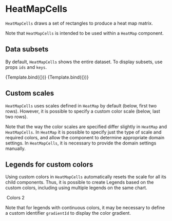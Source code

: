 
# HeatMapCells

<Meta title="Addons/Matrix/HeatMapCells" />

`HeatMapCells` draws a set of rectangles to produce a heat map matrix.

<ArgsTable of={HeatMapCells} />

Note that `HeatMapCells` is intended to be used within a `HeatMap` component.

## Data subsets

By default, `HeatMapCells` shows the entire dataset. To display subsets, use props `ids` and `keys`.

<Canvas>
    <Story
        name="selected ids"
        args={{
            ids: ['alpha', 'beta'],
            style: { strokeWidth: 1, stroke: '#222222' },
        }}
        component={HeatMapCells}
        decorators={[ChartHeatMapDecorator]}
    >
        {Template.bind({})}
    </Story>
    <Story
        name="selected keys"
        args={{ keys: ['x', 'y'], style: { strokeWidth: 1, stroke: '#222222' } }}
        component={HeatMapCells}
        decorators={[ChartHeatMapDecorator]}
    >
        {Template.bind({})}
    </Story>
</Canvas>

## Custom scales

`HeatMapCells` uses scales defined in `HeatMap` by default (below, first two rows). However, it is possible to specify a custom color scale (below, last two rows).

<Canvas>
    <Story name="custom scales">
        <Chart size={[400, 300]} padding={[60, 40, 40, 60]} style={{ display: 'inline-block' }}>
            <HeatMap {...commonProps}>
                <Axis variant={'top'} />
                <Axis variant={'left'} />
                <HeatMapCells ids={['alpha', 'beta']} />
                <HeatMapCells
                    ids={['gamma', 'delta']}
                    scaleColor={{
                        variant: 'sequential',
                        colors: 'Blues',
                        domain: [0, 50],
                    }}
                />
            </HeatMap>
        </Chart>
    </Story>
</Canvas>

Note that the way the color scales are specified differ slightly in `HeatMap` and `HeatMapCells`. In `HeatMap` it is possible to specify just the type of scale and required colors, and allow the component to determine appropriate domain settings. In `HeatMapCells`, it is necessary to provide the domain settings manually.

## Legends for custom colors

Using custom colors in `HeatMapCells` automatically resets the scale for all its child components. Thus, it is possible to create Legends based on the custom colors, including using multiple legends on the same chart.

<Canvas>
    <Story name="custom legends">
        <Chart size={[400, 300]} padding={[60, 80, 40, 60]} style={{ display: 'inline-block' }}>
            <HeatMap {...commonProps}>
                <Axis variant={'top'} />
                <Axis variant={'left'} />
                <HeatMapCells ids={['alpha', 'beta']} />
                <Legend
                    variant={'color'}
                    position={[280, -30]}
                    units={'absolute'}
                    size={[60, 60]}
                    title={'Colors 1'}
                />
                <HeatMapCells
                    ids={['gamma', 'delta']}
                    scaleColor={{
                        variant: 'sequential',
                        colors: 'Blues',
                        domain: [0, 50],
                    }}
                >
                    <Legend variant={'color'} position={[280, 110]} units={'absolute'}>
                        <LegendTitle position={[0, 0]}>Colors 2</LegendTitle>
                        <LegendColorScale
                            variant="right"
                            size={[8, 80]}
                            position={[0, 20]}
                            gradientId="second-scale"
                        />
                    </Legend>
                </HeatMapCells>
            </HeatMap>
        </Chart>
    </Story>
</Canvas>

Note that for legends with continuous colors, it may be necessary to define a custom identifier `gradientId` to display the color gradient.
